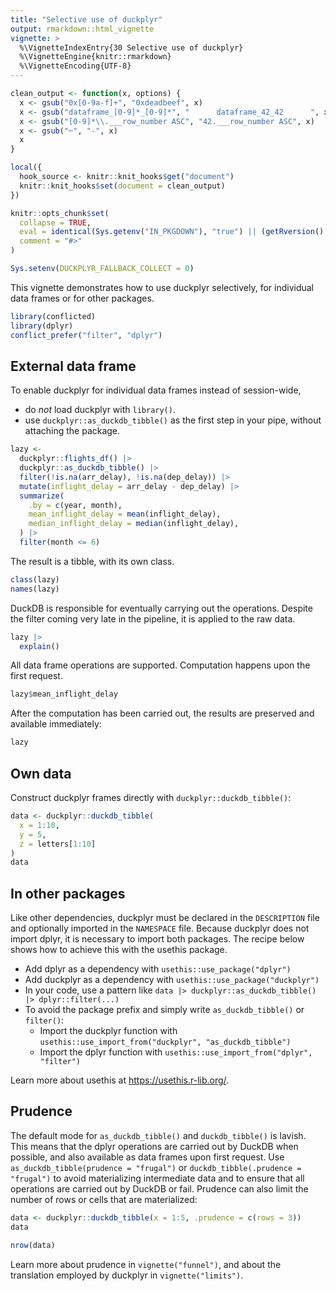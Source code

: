```yaml
---
title: "Selective use of duckplyr"
output: rmarkdown::html_vignette
vignette: >
  %\VignetteIndexEntry{30 Selective use of duckplyr}
  %\VignetteEngine{knitr::rmarkdown}
  %\VignetteEncoding{UTF-8}
---
```


```r
clean_output <- function(x, options) {
  x <- gsub("0x[0-9a-f]+", "0xdeadbeef", x)
  x <- gsub("dataframe_[0-9]*_[0-9]*", "      dataframe_42_42      ", x)
  x <- gsub("[0-9]*\\.___row_number ASC", "42.___row_number ASC", x)
  x <- gsub("─", "-", x)
  x
}

local({
  hook_source <- knitr::knit_hooks$get("document")
  knitr::knit_hooks$set(document = clean_output)
})

knitr::opts_chunk$set(
  collapse = TRUE,
  eval = identical(Sys.getenv("IN_PKGDOWN"), "true") || (getRversion() >= "4.1" && rlang::is_installed(c("conflicted", "nycflights13"))),
  comment = "#>"
)

Sys.setenv(DUCKPLYR_FALLBACK_COLLECT = 0)
```

This vignette demonstrates how to use duckplyr selectively, for individual data frames or for other packages.

```r
library(conflicted)
library(dplyr)
conflict_prefer("filter", "dplyr")
```

## External data frame

To enable duckplyr for individual data frames instead of session-wide,

- do *not* load duckplyr with `library()`.
- use `duckplyr::as_duckdb_tibble()` as the first step in your pipe, without attaching the package.

```r
lazy <-
  duckplyr::flights_df() |>
  duckplyr::as_duckdb_tibble() |>
  filter(!is.na(arr_delay), !is.na(dep_delay)) |>
  mutate(inflight_delay = arr_delay - dep_delay) |>
  summarize(
    .by = c(year, month),
    mean_inflight_delay = mean(inflight_delay),
    median_inflight_delay = median(inflight_delay),
  ) |>
  filter(month <= 6)
```

The result is a tibble, with its own class.

```r
class(lazy)
names(lazy)
```

DuckDB is responsible for eventually carrying out the operations.
Despite the filter coming very late in the pipeline, it is applied to the raw data.

```r
lazy |>
  explain()
```

All data frame operations are supported.
Computation happens upon the first request.

```r
lazy$mean_inflight_delay
```

After the computation has been carried out, the results are preserved and available immediately:

```r
lazy
```

## Own data

Construct duckplyr frames directly with `duckplyr::duckdb_tibble()`:

```r
data <- duckplyr::duckdb_tibble(
  x = 1:10,
  y = 5,
  z = letters[1:10]
)
data
```


## In other packages

Like other dependencies, duckplyr must be declared in the `DESCRIPTION` file and optionally imported in the `NAMESPACE` file.
Because duckplyr does not import dplyr, it is necessary to import both packages.
The recipe below shows how to achieve this with the usethis package.

- Add dplyr as a dependency with `usethis::use_package("dplyr")`
- Add duckplyr as a dependency with `usethis::use_package("duckplyr")`
- In your code, use a pattern like `data |> duckplyr::as_duckdb_tibble() |> dplyr::filter(...)`
- To avoid the package prefix and simply write `as_duckdb_tibble()` or `filter()`:
    - Import the duckplyr function with `usethis::use_import_from("duckplyr", "as_duckdb_tibble")`
    - Import the dplyr function with `usethis::use_import_from("dplyr", "filter")`

Learn more about usethis at <https://usethis.r-lib.org/>.


## Prudence

The default mode for `as_duckdb_tibble()` and `duckdb_tibble()` is lavish.
This means that the dplyr operations are carried out by DuckDB when possible, and also available as data frames upon first request.
Use `as_duckdb_tibble(prudence = "frugal")` or `duckdb_tibble(.prudence = "frugal")` to avoid materializing intermediate data and to ensure that all operations are carried out by DuckDB or fail.
Prudence can also limit the number of rows or cells that are materialized:

```r
data <- duckplyr::duckdb_tibble(x = 1:5, .prudence = c(rows = 3))
data
```

```r
nrow(data)
```

Learn more about prudence in `vignette("funnel")`, and about the translation employed by duckplyr in `vignette("limits")`.
